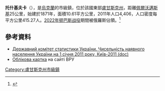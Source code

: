 '''托什基夫卡'''（{{lang-uk|Тошківка}}），是[[烏克蘭|烏克蘭]]的市級鎮，位於該國東部[[盧甘斯克州|盧甘斯克州]]，距離[[佩爾沃邁斯基_(盧甘斯克州)|佩爾沃邁斯基]]25公里，始建於1871年，面積10.61平方公里，2011年人口4,406，人口密度每平方公里415.27人。[[2022年顿巴斯战役|2022年顿巴斯战役]]期間被俄羅斯佔領。<ref>{{Cite web |url=https://edition.cnn.com/europe/live-news/russia-ukraine-war-news-06-21-22/index.html |title=存档副本 |access-date=2022-06-22 |archive-date=2022-06-23 |archive-url=https://web.archive.org/web/20220623060232/https://edition.cnn.com/europe/live-news/russia-ukraine-war-news-06-21-22/index.html }}</ref>

==參考資料==
*[https://web.archive.org/web/20121010205321/http://stat6.stat.lviv.ua/PXWEB2007/ukr/publ/2011/chnas.zip Державний комітет статистики України. Чисельність наявного населення України на 1 січня 2011 року, Київ-2011 (doc)]
* [http://gska2.rada.gov.ua/pls/z7502/A005?rdat1=24.07.2008&rf7571=18996 Облікова картка]{{dead link|date=2018年3月 |bot=InternetArchiveBot |fix-attempted=yes }} на сайті ВРУ
{{reflist}}

{{coord|48|46|47|N|38|33|32|E|scale:30000|display=title}}

{{DEFAULTSORT:Тошківка}}
[[Category:盧甘斯克州市級鎮|Category:盧甘斯克州市級鎮]]


{{Luhansk-geo-stub}}